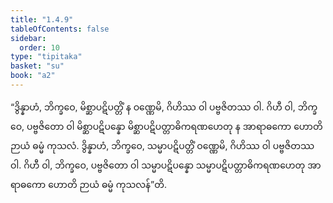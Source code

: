 ```yaml
---
title: "1.4.9"
tableOfContents: false
sidebar:
  order: 10
type: "tipitaka"
basket: "su"
book: "a2"
---
```



<DynamicBreadcrumb />

<Division number="41" book="a2">

<Paragraph number="101" book="a2">
“ဒွိန္နာဟံ, ဘိက္ခဝေ, မိစ္ဆာပဋိပတ္တိံ န ဝဏ္ဏေမိ, ဂိဟိဿ ဝါ ပဗ္ဗဇိတဿ ဝါ. ဂိဟီ ဝါ, ဘိက္ခဝေ, ပဗ္ဗဇိတော ဝါ မိစ္ဆာပဋိပန္နော မိစ္ဆာပဋိပတ္တာဓိကရဏဟေတု န အာရာဓကော ဟောတိ ဉာယံ ဓမ္မံ ကုသလံ.
</Paragraph>

<Paragraph number="102" book="a2">
ဒွိန္နာဟံ, ဘိက္ခဝေ, သမ္မာပဋိပတ္တိံ ဝဏ္ဏေမိ, ဂိဟိဿ ဝါ ပဗ္ဗဇိတဿ ဝါ. ဂိဟီ ဝါ, ဘိက္ခဝေ, ပဗ္ဗဇိတော ဝါ သမ္မာပဋိပန္နော သမ္မာပဋိပတ္တာဓိကရဏဟေတု အာရာဓကော ဟောတိ ဉာယံ ဓမ္မံ ကုသလန်”တိ.
</Paragraph>
</Division>